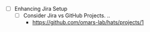 - [ ] Enhancing Jira Setup
	- [ ] Consider Jira vs GitHub Projects. ..
		- https://github.com/omars-lab/hats/projects/1